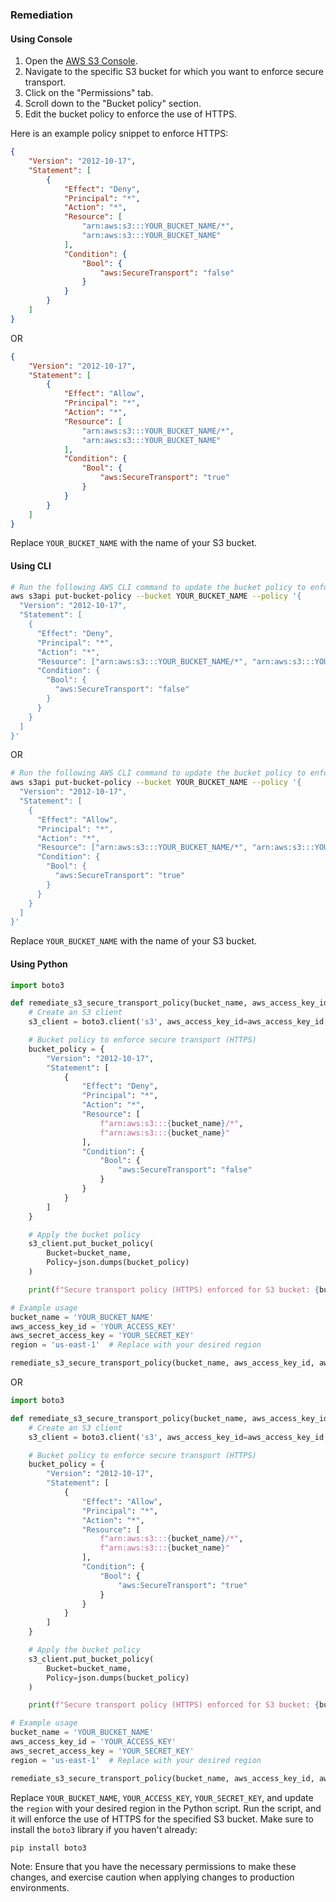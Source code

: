 ### Remediation

#### Using Console

1. Open the [AWS S3 Console](https://s3.console.aws.amazon.com/).
2. Navigate to the specific S3 bucket for which you want to enforce secure transport.
3. Click on the "Permissions" tab.
4. Scroll down to the "Bucket policy" section.
5. Edit the bucket policy to enforce the use of HTTPS.

Here is an example policy snippet to enforce HTTPS:

```json
{
    "Version": "2012-10-17",
    "Statement": [
        {
            "Effect": "Deny",
            "Principal": "*",
            "Action": "*",
            "Resource": [
                "arn:aws:s3:::YOUR_BUCKET_NAME/*",
                "arn:aws:s3:::YOUR_BUCKET_NAME"
            ],
            "Condition": {
                "Bool": {
                    "aws:SecureTransport": "false"
                }
            }
        }
    ]
}
```
OR
```json
{
    "Version": "2012-10-17",
    "Statement": [
        {
            "Effect": "Allow",
            "Principal": "*",
            "Action": "*",
            "Resource": [
                "arn:aws:s3:::YOUR_BUCKET_NAME/*",
                "arn:aws:s3:::YOUR_BUCKET_NAME"
            ],
            "Condition": {
                "Bool": {
                    "aws:SecureTransport": "true"
                }
            }
        }
    ]
}
```

Replace `YOUR_BUCKET_NAME` with the name of your S3 bucket.

#### Using CLI

```bash
# Run the following AWS CLI command to update the bucket policy to enforce HTTPS
aws s3api put-bucket-policy --bucket YOUR_BUCKET_NAME --policy '{
  "Version": "2012-10-17",
  "Statement": [
    {
      "Effect": "Deny",
      "Principal": "*",
      "Action": "*",
      "Resource": ["arn:aws:s3:::YOUR_BUCKET_NAME/*", "arn:aws:s3:::YOUR_BUCKET_NAME"],
      "Condition": {
        "Bool": {
          "aws:SecureTransport": "false"
        }
      }
    }
  ]
}'
```
OR
```bash
# Run the following AWS CLI command to update the bucket policy to enforce HTTPS
aws s3api put-bucket-policy --bucket YOUR_BUCKET_NAME --policy '{
  "Version": "2012-10-17",
  "Statement": [
    {
      "Effect": "Allow",
      "Principal": "*",
      "Action": "*",
      "Resource": ["arn:aws:s3:::YOUR_BUCKET_NAME/*", "arn:aws:s3:::YOUR_BUCKET_NAME"],
      "Condition": {
        "Bool": {
          "aws:SecureTransport": "true"
        }
      }
    }
  ]
}'
```

Replace `YOUR_BUCKET_NAME` with the name of your S3 bucket.

#### Using Python

```python
import boto3

def remediate_s3_secure_transport_policy(bucket_name, aws_access_key_id, aws_secret_access_key, region):
    # Create an S3 client
    s3_client = boto3.client('s3', aws_access_key_id=aws_access_key_id, aws_secret_access_key=aws_secret_access_key, region_name=region)

    # Bucket policy to enforce secure transport (HTTPS)
    bucket_policy = {
        "Version": "2012-10-17",
        "Statement": [
            {
                "Effect": "Deny",
                "Principal": "*",
                "Action": "*",
                "Resource": [
                    f"arn:aws:s3:::{bucket_name}/*",
                    f"arn:aws:s3:::{bucket_name}"
                ],
                "Condition": {
                    "Bool": {
                        "aws:SecureTransport": "false"
                    }
                }
            }
        ]
    }

    # Apply the bucket policy
    s3_client.put_bucket_policy(
        Bucket=bucket_name,
        Policy=json.dumps(bucket_policy)
    )

    print(f"Secure transport policy (HTTPS) enforced for S3 bucket: {bucket_name}")

# Example usage
bucket_name = 'YOUR_BUCKET_NAME'
aws_access_key_id = 'YOUR_ACCESS_KEY'
aws_secret_access_key = 'YOUR_SECRET_KEY'
region = 'us-east-1'  # Replace with your desired region

remediate_s3_secure_transport_policy(bucket_name, aws_access_key_id, aws_secret_access_key, region)
```
OR

```python
import boto3

def remediate_s3_secure_transport_policy(bucket_name, aws_access_key_id, aws_secret_access_key, region):
    # Create an S3 client
    s3_client = boto3.client('s3', aws_access_key_id=aws_access_key_id, aws_secret_access_key=aws_secret_access_key, region_name=region)

    # Bucket policy to enforce secure transport (HTTPS)
    bucket_policy = {
        "Version": "2012-10-17",
        "Statement": [
            {
                "Effect": "Allow",
                "Principal": "*",
                "Action": "*",
                "Resource": [
                    f"arn:aws:s3:::{bucket_name}/*",
                    f"arn:aws:s3:::{bucket_name}"
                ],
                "Condition": {
                    "Bool": {
                        "aws:SecureTransport": "true"
                    }
                }
            }
        ]
    }

    # Apply the bucket policy
    s3_client.put_bucket_policy(
        Bucket=bucket_name,
        Policy=json.dumps(bucket_policy)
    )

    print(f"Secure transport policy (HTTPS) enforced for S3 bucket: {bucket_name}")

# Example usage
bucket_name = 'YOUR_BUCKET_NAME'
aws_access_key_id = 'YOUR_ACCESS_KEY'
aws_secret_access_key = 'YOUR_SECRET_KEY'
region = 'us-east-1'  # Replace with your desired region

remediate_s3_secure_transport_policy(bucket_name, aws_access_key_id, aws_secret_access_key, region)
```

Replace `YOUR_BUCKET_NAME`, `YOUR_ACCESS_KEY`, `YOUR_SECRET_KEY`, and update the `region` with your desired region in the Python script. Run the script, and it will enforce the use of HTTPS for the specified S3 bucket. Make sure to install the `boto3` library if you haven't already:

```bash
pip install boto3
```

Note: Ensure that you have the necessary permissions to make these changes, and exercise caution when applying changes to production environments.